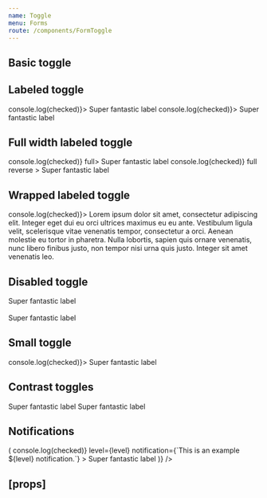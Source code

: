 ```yaml
---
name: Toggle
menu: Forms
route: /components/FormToggle
---
```



<PageTitle title="Toggle" src="components/Form/Toggle" />

## Basic toggle

<Playground>
  <ThemeWrapper>
    <Flex direction="column">
      <Rhythm my={2}>
        <Toggle id="demo-checked-toggle" checked onChange={Function.prototype} aria-label="Super fantastic label" />
        <Toggle id="demo-unchecked-toggle" onChange={Function.prototype} aria-label="Super fantastic label" />
      </Rhythm>
    </Flex>
  </ThemeWrapper>
</Playground>

## Labeled toggle

<Playground>
  <ThemeWrapper>
    <Rhythm py={3}>
      <FormComponentDemo type="toggle" property="checked" initialValue={true} unwrapped>
        <Toggle id="demo-labeled-toggle" onChange={(event, checked) => console.log(checked)}>
          Super fantastic label
        </Toggle>
      </FormComponentDemo>
      <FormComponentDemo type="toggle" property="checked" initialValue={true} unwrapped>
        <Toggle id="demo-labeled-reverse-toggle" reverse onChange={(event, checked) => console.log(checked)}>
          Super fantastic label
        </Toggle>
      </FormComponentDemo>
    </Rhythm>
  </ThemeWrapper>
</Playground>

## Full width labeled toggle

<Playground>
  <ThemeWrapper>
    <Rhythm py={3}>
      <FormComponentDemo type="toggle" property="checked" initialValue={true} style={{ width: 240 }} unwrapped>
        <Toggle id="demo-labeled-full-toggle" onChange={(event, checked) => console.log(checked)} full>
          Super fantastic label
        </Toggle>
      </FormComponentDemo>
      <FormComponentDemo type="toggle" property="checked" initialValue={true} style={{ width: 240 }} unwrapped>
        <Toggle
          id="demo-labeled-reverse-fulltoggle"
          reverse
          onChange={(event, checked) => console.log(checked)}
          full
          reverse
        >
          Super fantastic label
        </Toggle>
      </FormComponentDemo>
    </Rhythm>
  </ThemeWrapper>
</Playground>

## Wrapped labeled toggle

<Playground>
  <FormComponentDemo type="toggle" property="checked" initialValue={true}>
    <Toggle id="demo-wrapped-labeled-toggle" onChange={(event, checked) => console.log(checked)}>
      Lorem ipsum dolor sit amet, consectetur adipiscing elit. Integer eget dui eu orci ultrices maximus eu eu ante.
      Vestibulum ligula velit, scelerisque vitae venenatis tempor, consectetur a orci. Aenean molestie eu tortor in
      pharetra. Nulla lobortis, sapien quis ornare venenatis, nunc libero finibus justo, non tempor nisi urna quis
      justo. Integer sit amet venenatis leo.
    </Toggle>
  </FormComponentDemo>
</Playground>

## Disabled toggle

<Playground>
  <Toggle disabled id="demo-disabled=checked-toggle" checked>
    Super fantastic label
  </Toggle>
  <br />
  <br />
  <Toggle disabled id="demo-disabled-unchecked-toggle">
    Super fantastic label
  </Toggle>
</Playground>

## Small toggle

<Playground>
  <FormComponentDemo type="toggle" property="checked" initialValue={true}>
    <Toggle size="small" id="demo-small-toggle" onChange={(event, checked) => console.log(checked)}>
      Super fantastic label
    </Toggle>
  </FormComponentDemo>
</Playground>

## Contrast toggles

<Playground>
  <ThemeWrapper contrast>
    <Flex direction="column">
      <Rhythm my={2}>
        <Toggle contrast id="demo-checked-contrast-toggle" checked onChange={Function.prototype}>
          Super fantastic label
        </Toggle>
        <Toggle contrast id="demo-unchecked-contrast-toggle" onChange={Function.prototype}>
          Super fantastic label
        </Toggle>
      </Rhythm>
    </Flex>
  </ThemeWrapper>
</Playground>

## Notifications

<Playground>
  <ThemeWrapper>
    <Looper
      list={['success', 'danger', 'warning', 'primary', 'neutral']}
      render={level => (
        <Rhythm py={3}>
          <FormComponentDemo type="toggle" property="checked" initialValue={true} unwrapped>
            <NotifiedToggle
              onChange={(event, checked) => console.log(checked)}
              level={level}
              notification={`This is an example ${level} notification.`}
            >
              Super fantastic label
            </NotifiedToggle>
          </FormComponentDemo>
        </Rhythm>
      )}
    />
  </ThemeWrapper>
</Playground>

## \[props\]

<Props of={Toggle} />
